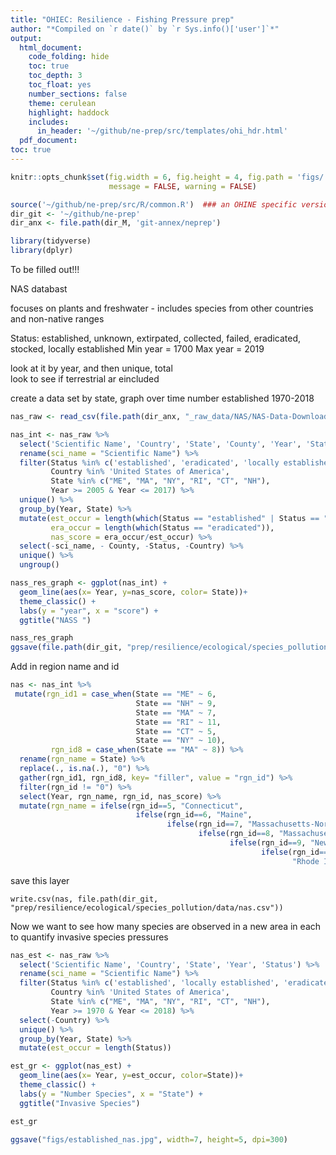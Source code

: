 ```yaml
---
title: "OHIEC: Resilience - Fishing Pressure prep"
author: "*Compiled on `r date()` by `r Sys.info()['user']`*"
output: 
  html_document:
    code_folding: hide
    toc: true
    toc_depth: 3
    toc_float: yes
    number_sections: false
    theme: cerulean
    highlight: haddock
    includes: 
      in_header: '~/github/ne-prep/src/templates/ohi_hdr.html'
  pdf_document:
toc: true
---
```


``` r
knitr::opts_chunk$set(fig.width = 6, fig.height = 4, fig.path = 'figs/',
                      message = FALSE, warning = FALSE)

source('~/github/ne-prep/src/R/common.R')  ### an OHINE specific version of common.R
dir_git <- '~/github/ne-prep'
dir_anx <- file.path(dir_M, 'git-annex/neprep')

library(tidyverse)
library(dplyr)
```



To be filled out!!!

NAS databast

focuses on plants and freshwater
- includes species from other countries and non-native ranges

Status: established, unknown, extirpated, collected, failed, eradicated, stocked, locally established
Min year = 1700
Max year = 2019

look at it by year, and then unique, total  
look to see if terrestrial ar eincluded

create a data set by state, graph over time number established 1970-2018
```r
nas_raw <- read_csv(file.path(dir_anx, "_raw_data/NAS/NAS-Data-Download.csv")) 
```

```r
nas_int <- nas_raw %>% 
  select('Scientific Name', 'Country', 'State', 'County', 'Year', 'Status') %>% 
  rename(sci_name = "Scientific Name") %>% 
  filter(Status %in% c('established', 'eradicated', 'locally established'),
         Country %in% 'United States of America',
         State %in% c("ME", "MA", "NY", "RI", "CT", "NH"),
         Year >= 2005 & Year <= 2017) %>%
  unique() %>% 
  group_by(Year, State) %>% 
  mutate(est_occur = length(which(Status == "established" | Status == "locally established")), # need to add locally established here
         era_occur = length(which(Status == "eradicated")),
         nas_score = era_occur/est_occur) %>% 
  select(-sci_name, - County, -Status, -Country) %>% 
  unique() %>% 
  ungroup()
```

```r
nass_res_graph <- ggplot(nas_int) +
  geom_line(aes(x= Year, y=nas_score, color= State))+
  theme_classic() +
  labs(y = "year", x = "score") +
  ggtitle("NASS ")

nass_res_graph 
ggsave(file.path(dir_git, "prep/resilience/ecological/species_pollution/figs/nass_res_graph.jpg"), width=7, height=5, dpi=300)
```

Add in region name and id
```r
nas <- nas_int %>% 
 mutate(rgn_id1 = case_when(State == "ME" ~ 6,
                            State == "NH" ~ 9,
                            State == "MA" ~ 7,
                            State == "RI" ~ 11,
                            State == "CT" ~ 5,
                            State == "NY" ~ 10),
         rgn_id8 = case_when(State == "MA" ~ 8)) %>% 
  rename(rgn_name = State) %>% 
  replace(., is.na(.), "0") %>% 
  gather(rgn_id1, rgn_id8, key= "filler", value = "rgn_id") %>% 
  filter(rgn_id != "0") %>% 
  select(Year, rgn_name, rgn_id, nas_score) %>% 
  mutate(rgn_name = ifelse(rgn_id==5, "Connecticut",
                            ifelse(rgn_id==6, "Maine",
                                   ifelse(rgn_id==7, "Massachusetts-North",
                                          ifelse(rgn_id==8, "Massachusetts-South",
                                                 ifelse(rgn_id==9, "New Hampshire",
                                                        ifelse(rgn_id==10, "New York",
                                                               "Rhode Island")))))))
```

save this layer
```r_layer
write.csv(nas, file.path(dir_git, "prep/resilience/ecological/species_pollution/data/nas.csv"))
```


Now we want to see how many species are observed in a new area in each to quantify invasive species pressures
```r
nas_est <- nas_raw %>% 
  select('Scientific Name', 'Country', 'State', 'Year', 'Status') %>% 
  rename(sci_name = "Scientific Name") %>% 
  filter(Status %in% c('established', 'locally established', 'eradicated','extripated'),
         Country %in% 'United States of America',
         State %in% c("ME", "MA", "NY", "RI", "CT", "NH"),
         Year >= 1970 & Year <= 2018) %>% 
  select(-Country) %>% 
  unique() %>% 
  group_by(Year, State) %>% 
  mutate(est_occur = length(Status)) 
```

```r
est_gr <- ggplot(nas_est) +
  geom_line(aes(x= Year, y=est_occur, color=State))+
  theme_classic() +
  labs(y = "Number Species", x = "State") +
  ggtitle("Invasive Species")

est_gr 

ggsave("figs/established_nas.jpg", width=7, height=5, dpi=300)
```

